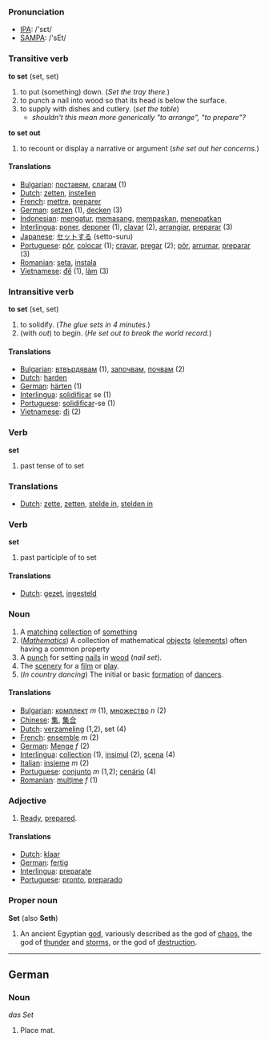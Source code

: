 === Pronunciation ===
*[[w:IPA|IPA]]: /'sεt/
*[[w:SAMPA|SAMPA]]: /'sEt/

=== Transitive verb ===

'''to set''' (set, set)

# to put (something) down.  (''Set the tray there.'')
# to punch a nail into wood so that its head is below the surface.
# to supply with dishes and cutlery. (''set the table'')
#*''shouldn't this mean more generically "to arrange", "to prepare"?''

'''to set out'''
# to recount or display a narrative or argument (''she set out her concerns.'')

==== Translations ====
*[[Bulgarian]]: [[поставям]], [[слагам]] (1)
*[[Dutch]]: [[zetten]], [[instellen]]
*[[French]]: [[mettre]], [[preparer]]
*[[German]]: [[setzen]] (1), [[decken]] (3)
*[[Indonesian]]: [[atur|mengatur]], [[pasang|memasang]], [[pas|mempaskan]], [[tepat|menepatkan]]
*[[Interlingua]]: [[poner]], [[deponer]] (1), [[clavar]] (2), [[arrangiar]], [[preparar]] (3)
*[[Japanese]]: [[セット]]する (setto-suru)
*[[Portuguese]]: [[pôr]], [[colocar]] (1); [[cravar]], [[pregar]] (2); [[pôr]], [[arrumar]], [[preparar]] (3)
*[[Romanian]]: [[seta]], [[instala]]
*[[Vietnamese]]: [[để]] (1), [[làm#Vietnamese|làm]] (3)

=== Intransitive verb ===

'''to set''' (set, set)

# to solidify. (''The glue sets in 4 minutes.'')
# (with ''out'') to begin.  (''He set out to break the world record.'')

==== Translations ====

*[[Bulgarian]]: [[втвърдявам]] (1), [[започвам]], [[почвам]] (2)
*[[Dutch]]: [[harden]]
*[[German]]: [[härten]] (1)
*[[Interlingua]]: [[solidificar]] se (1)
*[[Portuguese]]: [[solidificar]]-se (1)
*[[Vietnamese]]: [[đi]] (2)

=== Verb ===

'''set'''

# past tense of to set

=== Translations ===
*[[Dutch]]: [[zette]], [[zetten]], [[stelde in]], [[stelden in]]

=== Verb ===

'''set'''

# past participle of to set

==== Translations ====
*[[Dutch]]: [[gezet]], [[ingesteld]]

=== Noun ===

# A [[match]]ing [[collection]] of [[something]]
# (''[[Mathematics]]'') A collection of mathematical [[object]]s ([[element]]s) often having a common property
# A [[punch]] for setting [[nail]]s in [[wood]] (''nail set'').
# The [[scenery]] for a [[film]] or [[play]].
# (''In country dancing'') The initial or basic [[formation]] of [[dancer]]s.

==== Translations ====
*[[Bulgarian]]: [[комплект]] ''m'' (1), [[множество]] ''n'' (2)
*[[Chinese]]: [[集]], [[集合]]
*[[Dutch]]: [[verzameling]] (1,2), set (4)
*[[French]]:  [[ensemble]] ''m'' (2)
*[[German]]: [[Menge]] ''f'' (2)
*[[Interlingua]]: [[collection]] (1), [[insimul]] (2), [[scena]] (4)
*[[Italian]]: [[insieme]] ''m'' (2)
*[[Portuguese]]: [[conjunto]] ''m'' (1,2); [[cenário]] (4)
*[[Romanian]]: [[mulţime]] ''f'' (1)

=== Adjective ===

# [[Ready]], [[prepared]].

====Translations====
*[[Dutch]]: [[klaar]]
*[[German]]: [[fertig]]
*[[Interlingua]]: [[preparate]]
*[[Portuguese]]: [[pronto]], [[preparado]]

=== Proper noun ===
'''Set''' (also '''Seth''')

# An ancient Egyptian [[god]], variously described as the god of [[chaos]], the god of [[thunder]] and [[storms]], or the god of [[destruction]].

----
==German==
===Noun===
''das Set''

# Place mat.